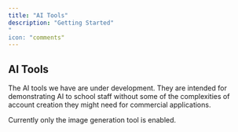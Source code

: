 ```yaml
---
title: "AI Tools"
description: "Getting Started"
"
icon: "comments"
---
```


## AI Tools
The AI tools we have are under development. They are intended for demonstrating AI to school staff without some of the complexities of account creation they might need for commercial applications.

<Tip>
    Currently only the image generation tool is enabled.
</Tip>

